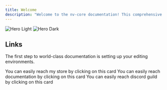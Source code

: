 ```yaml
---
title: Welcome
description: "Welcome to the nv-core documentation! This comprehensive guide is designed to help you understand, integrate, and optimize the nv-core script for your FiveM server. Whether you're a beginner or an experienced developer, you'll find detailed explanations, code examples, and troubleshooting tips to help you make the most of this powerful framework."
---
```


<img
  className="block dark:hidden"
  src="/images/hero-light.png"
  alt="Hero Light"
/>
<img
  className="hidden dark:block"
  src="/images/hero-dark.png"
  alt="Hero Dark"
/>

## Links

The first step to world-class documentation is setting up your editing environments.

<CardGroup cols={3}>
  <Card
    title="Tebex"
    img="/images/tebex.png"
    href="https://nuviod.tebex.io/"
  >
    You can easily reach my store by clicking on this card
  </Card>
  <Card
    title="Documentation"
    img="/images/mintlify.png"
    href="https://docs.nuviod.io/"
  >
    You can easily reach documentation by clicking on this card
  </Card>
  <Card
    title="Discord"
    img="/images/discord.png"
    href="https://discord.nuviod.io/"
  >
    You can easily reach discord guild by clicking on this card
  </Card>
</CardGroup>